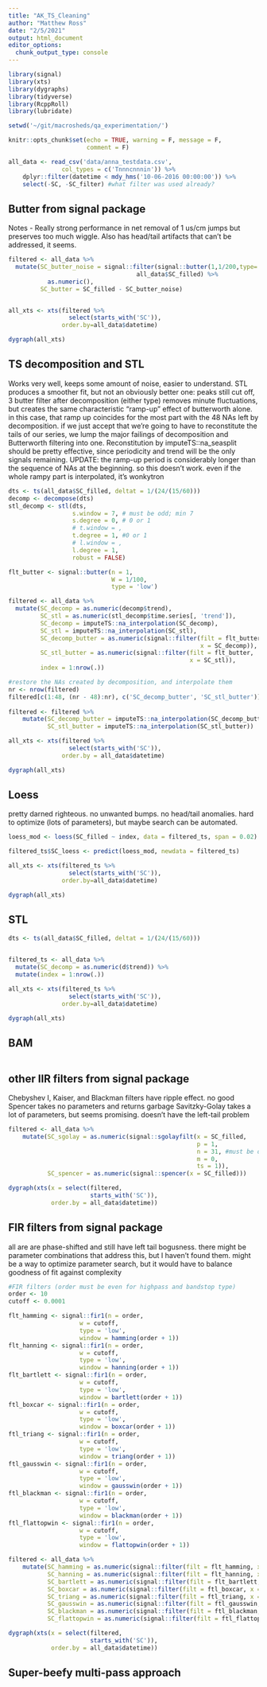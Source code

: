 ```yaml
---
title: "AK_TS_Cleaning"
author: "Matthew Ross"
date: "2/5/2021"
output: html_document
editor_options: 
  chunk_output_type: console
---
```


```r

library(signal)
library(xts)
library(dygraphs)
library(tidyverse)
library(RcppRoll)
library(lubridate)

setwd('~/git/macrosheds/qa_experimentation/')

knitr::opts_chunk$set(echo = TRUE, warning = F, message = F, 
                      comment = F)

all_data <- read_csv('data/anna_testdata.csv',
               col_types = c('Tnnncnnnin')) %>%
    dplyr::filter(datetime < mdy_hms('10-06-2016 00:00:00')) %>%
    select(-SC, -SC_filter) #what filter was used already?


```



## Butter from signal package

Notes - Really strong performance in net removal of 1 us/cm jumps but preserves too much wiggle.
Also has head/tail artifacts that can't be addressed, it seems.

```r


filtered <- all_data %>%
  mutate(SC_butter_noise = signal::filter(signal::butter(1,1/200,type='high'),
                                    all_data$SC_filled) %>%
           as.numeric(),
         SC_butter = SC_filled - SC_butter_noise)


all_xts <- xts(filtered %>%
                 select(starts_with('SC')),
               order.by=all_data$datetime)

dygraph(all_xts)

```


## TS decomposition and STL

Works very well, keeps some amount of noise, easier to understand.
STL produces a smoother fit, but not an obviously better one:
    peaks still cut off, 3
butter filter after decomposition (either type) removes minute fluctuations, 
    but creates the same characteristic "ramp-up" effect of butterworth alone.
    in this case, that ramp up coincides for the most part with the 48 NAs left
    by decomposition. if we just accept that we're going to have to reconstitute
    the tails of our series, we lump the major failings of decomposition and
    Butterworth filtering into one. Reconstitution by imputeTS::na_seasplit should be
    pretty effective, since periodicity and trend will be the only signals remaining.
    UPDATE: the ramp-up period is considerably longer than the sequence of NAs
    at the beginning. so this doesn't work. even if the whole rampy part
    is interpolated, it's wonkytron
    

```r

dts <- ts(all_data$SC_filled, deltat = 1/(24/(15/60)))
decomp <- decompose(dts)
stl_decomp <- stl(dts,
                  s.window = 7, # must be odd; min 7
                  s.degree = 0, # 0 or 1
                  # t.window = ,
                  t.degree = 1, #0 or 1
                  # l.window = ,
                  l.degree = 1,
                  robust = FALSE)

flt_butter <- signal::butter(n = 1,
                             W = 1/100,
                             type = 'low')

filtered <- all_data %>%
  mutate(SC_decomp = as.numeric(decomp$trend),
         SC_stl = as.numeric(stl_decomp$time.series[, 'trend']),
         SC_decomp = imputeTS::na_interpolation(SC_decomp),
         SC_stl = imputeTS::na_interpolation(SC_stl),
         SC_decomp_butter = as.numeric(signal::filter(filt = flt_butter,
                                                      x = SC_decomp)),
         SC_stl_butter = as.numeric(signal::filter(filt = flt_butter,
                                                   x = SC_stl)),
         index = 1:nrow(.))

#restore the NAs created by decomposition, and interpolate them
nr <- nrow(filtered)
filtered[c(1:48, (nr - 48):nr), c('SC_decomp_butter', 'SC_stl_butter')] <- NA
           
filtered <- filtered %>%
    mutate(SC_decomp_butter = imputeTS::na_interpolation(SC_decomp_butter),
           SC_stl_butter = imputeTS::na_interpolation(SC_stl_butter))

all_xts <- xts(filtered %>%
                 select(starts_with('SC')),
               order.by = all_data$datetime)

dygraph(all_xts)
```


## Loess

pretty darned righteous. no unwanted bumps. no head/tail anomalies. hard to
optimize (lots of parameters), but maybe search can be automated.

```r

loess_mod <- loess(SC_filled ~ index, data = filtered_ts, span = 0.02)

filtered_ts$SC_loess <- predict(loess_mod, newdata = filtered_ts)

all_xts <- xts(filtered_ts %>%
                 select(starts_with('SC')),
               order.by=all_data$datetime)

dygraph(all_xts)
```


## STL

```r


dts <- ts(all_data$SC_filled, deltat = 1/(24/(15/60)))

         
filtered_ts <- all_data %>%
  mutate(SC_decomp = as.numeric(d$trend)) %>%
  mutate(index = 1:nrow(.))

all_xts <- xts(filtered_ts %>%
                 select(starts_with('SC')),
               order.by=all_data$datetime)

dygraph(all_xts)
```

## BAM

```r


```


## other IIR filters from signal package 

Chebyshev I, Kaiser, and Blackman filters have ripple effect. no good
Spencer takes no parameters and returns garbage
Savitzky-Golay takes a lot of parameters, but seems promising. doesn't have the
    left-tail problem

```r

filtered <- all_data %>%
    mutate(SC_sgolay = as.numeric(signal::sgolayfilt(x = SC_filled,
                                                     p = 1,
                                                     n = 31, #must be odd
                                                     m = 0,
                                                     ts = 1)),
           SC_spencer = as.numeric(signal::spencer(x = SC_filled)))

dygraph(xts(x = select(filtered,
                       starts_with('SC')),
            order.by = all_data$datetime))

```

## FIR filters from signal package

all are are phase-shifted and still have left tail bogusness. there might be
parameter combinations that address this, but I haven't found them. might
be a way to optimize parameter search, but it would have to balance goodness
of fit against complexity

```r
#FIR filters (order must be even for highpass and bandstop type)
order <- 10
cutoff <- 0.0001

flt_hamming <- signal::fir1(n = order,
                    w = cutoff,
                    type = 'low',
                    window = hamming(order + 1))
flt_hanning <- signal::fir1(n = order,
                    w = cutoff,
                    type = 'low',
                    window = hanning(order + 1))
flt_bartlett <- signal::fir1(n = order,
                    w = cutoff,
                    type = 'low',
                    window = bartlett(order + 1))
ftl_boxcar <- signal::fir1(n = order,
                    w = cutoff,
                    type = 'low',
                    window = boxcar(order + 1))
ftl_triang <- signal::fir1(n = order,
                    w = cutoff,
                    type = 'low',
                    window = triang(order + 1))
ftl_gausswin <- signal::fir1(n = order,
                    w = cutoff,
                    type = 'low',
                    window = gausswin(order + 1))
ftl_blackman <- signal::fir1(n = order,
                    w = cutoff,
                    type = 'low',
                    window = blackman(order + 1))
ftl_flattopwin <- signal::fir1(n = order,
                    w = cutoff,
                    type = 'low',
                    window = flattopwin(order + 1))

filtered <- all_data %>%
    mutate(SC_hamming = as.numeric(signal::filter(filt = flt_hamming, x = SC_filled)),
           SC_hanning = as.numeric(signal::filter(filt = flt_hanning, x = SC_filled)),
           SC_bartlett = as.numeric(signal::filter(filt = flt_bartlett, x = SC_filled)),
           SC_boxcar = as.numeric(signal::filter(filt = ftl_boxcar, x = SC_filled)),
           SC_triang = as.numeric(signal::filter(filt = ftl_triang, x = SC_filled)),
           SC_gausswin = as.numeric(signal::filter(filt = ftl_gausswin, x = SC_filled)),
           SC_blackman = as.numeric(signal::filter(filt = ftl_blackman, x = SC_filled)),
           SC_flattopwin = as.numeric(signal::filter(filt = ftl_flattopwin, x = SC_filled)))

dygraph(xts(x = select(filtered,
                       starts_with('SC')),
            order.by = all_data$datetime))

```


## Super-beefy multi-pass approach


```r


```
